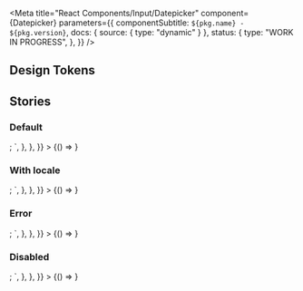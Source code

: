 

<Meta
  title="React Components/Input/Datepicker"
  component={Datepicker}
  parameters={{
    componentSubtitle: `${pkg.name} - ${pkg.version}`,
    docs: { source: { type: "dynamic" } },
    status: {
      type: "WORK IN PROGRESS",
    },
  }}
/>

<Description markdown={readme} />

## Design Tokens

<DesignTokenDocBlock categoryName="Datepicker" viewType="table" />

## Stories

### Default

<Canvas>
  <Story
    name="Default"
    height="400px"
    args={{}}
    parameters={{
      docs: {
        source: {
          code: `
<Datepicker></Datepicker>;
`,
        },
      },
    }}
  >
    {() => <Datepicker></Datepicker>}
  </Story>
</Canvas>

### With locale

<Canvas>
  <Story
    name="Locale"
    height="400px"
    args={{}}
    parameters={{
      docs: {
        source: {
          code: `
<Datepicker locale={enUS}></Datepicker>;
`,
        },
      },
    }}
  >
    {() => <Datepicker locale={enUS}></Datepicker>}
  </Story>
</Canvas>

### Error

<Canvas>
  <Story
    name="Error"
    height="400px"
    args={{}}
    parameters={{
      docs: {
        source: {
          code: `
<Datepicker error={true}></Datepicker>;
`,
        },
      },
    }}
  >
    {() => <Datepicker error={true}></Datepicker>}
  </Story>
</Canvas>

### Disabled

<Canvas>
  <Story
    name="Disabled"
    height="400px"
    args={{}}
    parameters={{
      docs: {
        source: {
          code: `
<Datepicker disabled={true}></Datepicker>;
`,
        },
      },
    }}
  >
    {() => <Datepicker disabled={true}></Datepicker>}
  </Story>
</Canvas>
